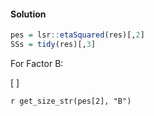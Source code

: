 #### Solution

```r
pes = lsr::etaSquared(res)[,2]
SSs = tidy(res)[,3]
```

For Factor B:

\[
\begin{eqnarray}
\eta^2_p &=& \frac{SS_B}{SS_B + SS_{error}}\\
&=&\frac{`r SSs[2]`}{`r SSs[2]`+`r SSs[4]`}\\
&=&`r round(pes[2],3)`
\end{eqnarray}
\]

`r get_size_str(pes[2], "B")`



